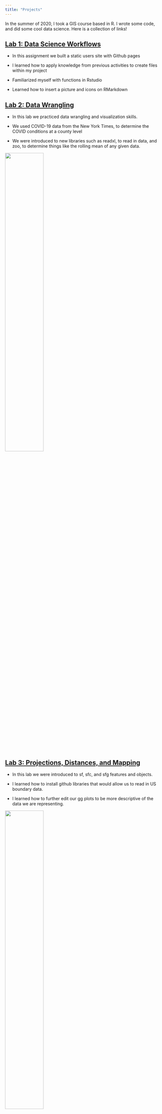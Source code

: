 ```yaml
---
title: "Projects"
---
```

In the summer of 2020, I took a GIS course based in R. I wrote some code, and did some cool data science. Here is a collection of links!

## [Lab 1: Data Science Workflows](https://github.com/LeslieAlonzo98/LeslieAlonzo98)

- In this assignment we built a static users site with Github pages

- I learned how to apply knowledge from previous activities to create files within my project

- Familiarized myself with functions in Rstudio
- Learned how to insert a picture and icons on RMarkdown

## [Lab 2: Data Wrangling](https://LeslieAlonzo98.github.io/geog-176A-labs/docs/lab-02.html)

- In this lab we practiced data wrangling and visualization skills.

- We used COVID-19 data from the New York Times, to determine the COVID conditions at a county level

- We were introduced to new libraries such as readxl, to read in data, and zoo, to determine things like the rolling mean of any given data.

![](img/plot2.png){width="50%"}

## [Lab 3: Projections, Distances, and Mapping](https://LeslieAlonzo98.github.io/geog-176A-labs/docs/lab-03.html)

- In this lab we were introduced to sf, sfc, and sfg features and objects.

- I learned how to install github libraries that would allow us to read in US boundary data.

- I learned how to further edit our gg plots to be more descriptive of the data we are representing.

![](img/topcitiesborderzone.png){width="50%"}

## [Lab 4: Tesselations, Spatial Joins, and Point-in-Polygon](https://LeslieAlonzo98.github.io/geog-176A-labs/docs/lab-04.html)

- I learned how to write functions to expedite tasks. 

- I learned how to tesselate surfaces for our county data.

- This was one of the more challenging labs for me but helped me better understand the basis of functions.

![](img/lab4img.png){width="50%"}

## [Lab 5: Raster Analysis](https://LeslieAlonzo98.github.io/geog-176A-labs/docs/lab-05.html)

- I learned how to identify an AOI for out data.

- We were introduced to the getlandsat package in R, to import satellite images into our code.

- I learned how to use bands to find which combination best represents or AOI and data.

- I learned how to extract data and create tif files.

![](img/lab5img.png){width="50%"}

## [Lab 6: Terrain Analysis](https://LeslieAlonzo98.github.io/geog-176A-labs/docs/lab-06.html)

- I learned how to layer different types of data (raster/vector), to create descriptive maps showing live data.

- I learned how to create a gif file.

- I applied my knowledge from past labs to and effectively used them in lab 6 to create Flood Inundation Map

![](img/misscreek.gif){width="50%"}